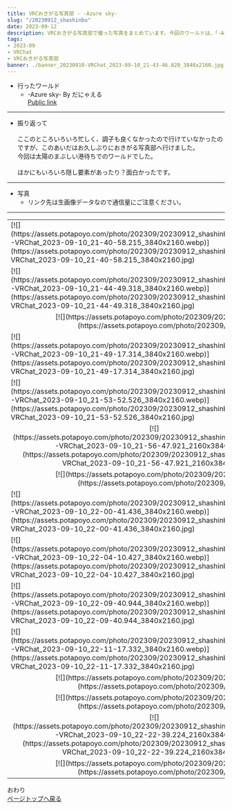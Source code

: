 ---
title: VRCおきがる写真部 - -Azure sky-
slug: "/20230912_shashinbu"
date: 2023-09-12
description: VRCおきがる写真部で撮った写真をまとめています。今回のワールドは、「-Azure sky-」
tags:
- 2023-09
- VRChat
- VRCおきがる写真部
banner: ./banner_20230910-VRChat_2023-09-10_21-43-46.820_3840x2160.jpg
---

+ 行ったワールド
  + -Azure sky- By だにゃえる\
  [Public link](https://vrchat.com/home/launch?worldId=wrld_80fc4d34-f2e5-4db5-927b-a26616223118)

------------------------------

+ 振り返って\
\
ここのところいろいろ忙しく、調子も良くなかったので行けていなかったのですが、このあいだはお久しぶりにおきがる写真部へ行けました。\
今回は太陽のまぶしい港待ちでのワールドでした。\
\
ほかにもいろいろ隠し要素があったり？面白かったです。


------------------------------
+ 写真
  + リンク先は生画像データなので通信量にご注意ください。
------------------------------

<table>
  <tr>
    <td>[![](https://assets.potapoyo.com/photo/202309/20230912_shashinbu/thumb_20230910-VRChat_2023-09-10_21-40-58.215_3840x2160.webp)](https://assets.potapoyo.com/photo/202309/20230912_shashinbu/20230910-VRChat_2023-09-10_21-40-58.215_3840x2160.jpg)</td>
    <td>[![](https://assets.potapoyo.com/photo/202309/20230912_shashinbu/thumb_20230910-VRChat_2023-09-10_21-43-46.820_3840x2160.webp)](https://assets.potapoyo.com/photo/202309/20230912_shashinbu/20230910-VRChat_2023-09-10_21-43-46.820_3840x2160.jpg)</td>
  </tr>
  <tr>
    <td>[![](https://assets.potapoyo.com/photo/202309/20230912_shashinbu/thumb_20230910-VRChat_2023-09-10_21-44-49.318_3840x2160.webp)](https://assets.potapoyo.com/photo/202309/20230912_shashinbu/20230910-VRChat_2023-09-10_21-44-49.318_3840x2160.jpg)</td>
    <td>[![](https://assets.potapoyo.com/photo/202309/20230912_shashinbu/thumb_20230910-VRChat_2023-09-10_21-46-01.096_3840x2160.webp)](https://assets.potapoyo.com/photo/202309/20230912_shashinbu/20230910-VRChat_2023-09-10_21-46-01.096_3840x2160.jpg)</td>
  </tr>
  <tr>
    <td colspan="2">
      <div align="center">
        [![](https://assets.potapoyo.com/photo/202309/20230912_shashinbu/thumb_20230910-VRChat_2023-09-10_21-46-18.264_2160x3840.webp)](https://assets.potapoyo.com/photo/202309/20230912_shashinbu/20230910-VRChat_2023-09-10_21-46-18.264_2160x3840.jpg)
      </div>
      </td>
  </tr>
  <tr>
    <td>[![](https://assets.potapoyo.com/photo/202309/20230912_shashinbu/thumb_20230910-VRChat_2023-09-10_21-49-17.314_3840x2160.webp)](https://assets.potapoyo.com/photo/202309/20230912_shashinbu/20230910-VRChat_2023-09-10_21-49-17.314_3840x2160.jpg)</td>
    <td>[![](https://assets.potapoyo.com/photo/202309/20230912_shashinbu/thumb_20230910-VRChat_2023-09-10_21-50-52.986_3840x2160.webp)](https://assets.potapoyo.com/photo/202309/20230912_shashinbu/20230910-VRChat_2023-09-10_21-50-52.986_3840x2160.jpg)</td>
  </tr>
  <tr>
    <td>[![](https://assets.potapoyo.com/photo/202309/20230912_shashinbu/thumb_20230910-VRChat_2023-09-10_21-53-52.526_3840x2160.webp)](https://assets.potapoyo.com/photo/202309/20230912_shashinbu/20230910-VRChat_2023-09-10_21-53-52.526_3840x2160.jpg)</td>
    <td>[![](https://assets.potapoyo.com/photo/202309/20230912_shashinbu/thumb_20230910-VRChat_2023-09-10_21-53-53.963_3840x2160.webp)](https://assets.potapoyo.com/photo/202309/20230912_shashinbu/20230910-VRChat_2023-09-10_21-53-53.963_3840x2160.jpg)</td>
  </tr>
  <tr>
    <td>
      <div align="center">
        [![](https://assets.potapoyo.com/photo/202309/20230912_shashinbu/thumb_20230910-VRChat_2023-09-10_21-56-47.921_2160x3840.webp)](https://assets.potapoyo.com/photo/202309/20230912_shashinbu/20230910-VRChat_2023-09-10_21-56-47.921_2160x3840.jpg)
      </div>
    </td>
    <td>
      <div align="center">
        [![](https://assets.potapoyo.com/photo/202309/20230912_shashinbu/thumb_20230910-VRChat_2023-09-10_21-57-06.918_2160x3840.webp)](https://assets.potapoyo.com/photo/202309/20230912_shashinbu/20230910-VRChat_2023-09-10_21-57-06.918_2160x3840.jpg)
      </div>
    </td>
  </tr>
  <tr>
    <td colspan="2">
      <div align="center">
        [![](https://assets.potapoyo.com/photo/202309/20230912_shashinbu/thumb_20230910-VRChat_2023-09-10_21-59-08.385_3840x2160.webp)](https://assets.potapoyo.com/photo/202309/20230912_shashinbu/20230910-VRChat_2023-09-10_21-59-08.385_3840x2160.jpg)
      </div>
    </td>
  </tr>
  <tr>
    <td>[![](https://assets.potapoyo.com/photo/202309/20230912_shashinbu/thumb_20230910-VRChat_2023-09-10_22-00-41.436_3840x2160.webp)](https://assets.potapoyo.com/photo/202309/20230912_shashinbu/20230910-VRChat_2023-09-10_22-00-41.436_3840x2160.jpg)</td>
    <td>[![](https://assets.potapoyo.com/photo/202309/20230912_shashinbu/thumb_20230910-VRChat_2023-09-10_22-01-42.408_3840x2160.webp)](https://assets.potapoyo.com/photo/202309/20230912_shashinbu/20230910-VRChat_2023-09-10_22-01-42.408_3840x2160.jpg)</td>
  </tr>
  <tr>
    <td>[![](https://assets.potapoyo.com/photo/202309/20230912_shashinbu/thumb_20230910-VRChat_2023-09-10_22-04-10.427_3840x2160.webp)](https://assets.potapoyo.com/photo/202309/20230912_shashinbu/20230910-VRChat_2023-09-10_22-04-10.427_3840x2160.jpg)</td>
    <td>[![](https://assets.potapoyo.com/photo/202309/20230912_shashinbu/thumb_20230910-VRChat_2023-09-10_22-07-33.255_3840x2160.webp)](https://assets.potapoyo.com/photo/202309/20230912_shashinbu/20230910-VRChat_2023-09-10_22-07-33.255_3840x2160.jpg)</td>
  </tr>
  <tr>
    <td>[![](https://assets.potapoyo.com/photo/202309/20230912_shashinbu/thumb_20230910-VRChat_2023-09-10_22-09-40.944_3840x2160.webp)](https://assets.potapoyo.com/photo/202309/20230912_shashinbu/20230910-VRChat_2023-09-10_22-09-40.944_3840x2160.jpg)</td>
    <td>[![](https://assets.potapoyo.com/photo/202309/20230912_shashinbu/thumb_20230910-VRChat_2023-09-10_22-10-34.299_3840x2160.webp)](https://assets.potapoyo.com/photo/202309/20230912_shashinbu/20230910-VRChat_2023-09-10_22-10-34.299_3840x2160.jpg)</td>
  </tr>
  <tr>
    <td>[![](https://assets.potapoyo.com/photo/202309/20230912_shashinbu/thumb_20230910-VRChat_2023-09-10_22-11-17.332_3840x2160.webp)](https://assets.potapoyo.com/photo/202309/20230912_shashinbu/20230910-VRChat_2023-09-10_22-11-17.332_3840x2160.jpg)</td>
    <td>[![](https://assets.potapoyo.com/photo/202309/20230912_shashinbu/thumb_20230910-VRChat_2023-09-10_22-11-45.689_3840x2160.webp)](https://assets.potapoyo.com/photo/202309/20230912_shashinbu/20230910-VRChat_2023-09-10_22-11-45.689_3840x2160.jpg)</td>
  </tr>
  <tr>
    <td colspan="2">
      <div align="center">
        [![](https://assets.potapoyo.com/photo/202309/20230912_shashinbu/thumb_20230910-VRChat_2023-09-10_22-15-41.235_2160x3840.webp)](https://assets.potapoyo.com/photo/202309/20230912_shashinbu/20230910-VRChat_2023-09-10_22-15-41.235_2160x3840.jpg)
      </div>
    </td>
  </tr>
  <tr>
    <td colspan="2">
      <div align="center">
        [![](https://assets.potapoyo.com/photo/202309/20230912_shashinbu/thumb_20230910-VRChat_2023-09-10_22-17-34.989_3840x2160.webp)](https://assets.potapoyo.com/photo/202309/20230912_shashinbu/20230910-VRChat_2023-09-10_22-17-34.989_3840x2160.jpg)
      </div>
    </td>
  </tr>
  <tr>
    <td>
      <div align="center">
        [![](https://assets.potapoyo.com/photo/202309/20230912_shashinbu/thumb_20230910-VRChat_2023-09-10_22-22-39.224_2160x3840.webp)](https://assets.potapoyo.com/photo/202309/20230912_shashinbu/20230910-VRChat_2023-09-10_22-22-39.224_2160x3840.jpg)
      </div>
    </td>
    <td>
      <div align="center">
        [![](https://assets.potapoyo.com/photo/202309/20230912_shashinbu/thumb_20230910-VRChat_2023-09-10_22-22-44.452_2160x3840.webp)](https://assets.potapoyo.com/photo/202309/20230912_shashinbu/20230910-VRChat_2023-09-10_22-22-44.452_2160x3840.jpg)
      </div>
    </td>
  </tr>
  <tr>
    <td colspan="2">
      <div align="center">
        [![](https://assets.potapoyo.com/photo/202309/20230912_shashinbu/thumb_20230910-VRChat_2023-09-10_22-23-42.175_3840x2160.webp)](https://assets.potapoyo.com/photo/202309/20230912_shashinbu/20230910-VRChat_2023-09-10_22-23-42.175_3840x2160.jpg)
      </div>
    </td>
  </tr>
</table>

おわり\
<a href="#">ページトップへ戻る</a>